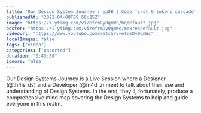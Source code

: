 ```yaml
---
title: "Our Design System Journey | ep08 | Code first & tokens cascade"
publishedAt: "2022-04-08T09:56:25Z"
image: "https://i.ytimg.com/vi/efrmDy0qmWc/hqdefault.jpg"
poster: "https://i.ytimg.com/vi/efrmDy0qmWc/maxresdefault.jpg"
videoUrl: "https://www.youtube.com/watch?v=efrmDy0qmWc"
localImages: false
tags: ["video"]
categories: ["unsorted"]
duration: "0:43:38"
ignore: false
---
```

Our Design Systems Journey is a Live Session where a Designer (@th4is_ds) and a Developer (@m4d_z) meet to talk about their use and understanding of Design Systems. In the end, they'll, fortunately, produce a comprehensive mind map covering the Design Systems to help and guide everyone in this realm.
